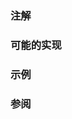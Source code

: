 {{cpp/types/traits/is|1=is_scoped_enum
|std=c++23
|description= 
检查 {{tt|T}} 是否为[[cpp/language/enum#有作用域枚举|有作用域枚举类型]]。如果 {{tt|T}} 是有作用域枚举类型，那么提供的成员常量 {{tt|value}} 等于 {{c|true}}。否则，{{tt|value}} 等于 {{c|false}}。
|inherit_desc={{tt|T}} 是有作用域枚举类型
}}

===注解===
{{feature test macro|__cpp_lib_is_scoped_enum|value=202011L|std=C++23|{{tt|std::is_scoped_enum}}}}

===可能的实现===
{{eq fun|1=
namespace detail
{
void test_conversion(...);          // 在 E 完整且为有作用域时得到选择
void test_conversion(int) = delete; // 在 E 完整且为无作用域时得到选择
 
template&lt;class E&gt;
concept is_scoped_enum_impl =
    std::is_enum_v&lt;E&gt; &amp;&amp;                        // 首先检查
    requires { detail::test_conversion(E{}); }; // 当 E 不完整时在重载决议前非良构
} // namespace detail
 
template&lt;class T&gt;
struct is_scoped_enum : std::bool_constant&lt;detail::is_scoped_enum_impl&lt;T&gt;&gt; {};
}}

===示例===
{{example
|code=
#include &lt;type_traits&gt;
 
static_assert(std::is_scoped_enum_v&lt;int&gt; == false);
 
class A {};
static_assert(std::is_scoped_enum_v&lt;A&gt; == false);
 
enum B { self_test = std::is_scoped_enum_v&lt;B&gt; };
static_assert(std::is_scoped_enum_v&lt;B&gt; == false);
static_assert(!self_test);
 
enum struct C { final, import, module };
static_assert(std::is_scoped_enum_v&lt;C&gt; == true);
 
enum class D : int { pre, post, override };
static_assert(std::is_scoped_enum_v&lt;D&gt; == true);
 
enum class E;
static_assert(std::is_scoped_enum_v&lt;E&gt; == true);
 
int main() {}
}}

===参阅===
{{dsc begin}}
{{dsc inc|cpp/types/dsc is_integral}}
{{dsc inc|cpp/types/dsc is_arithmetic}}
{{dsc inc|cpp/types/dsc is_scalar}}
{{dsc inc|cpp/types/dsc is_enum}}
{{dsc end}}

{{langlinks|de|en|es|fr|it|ja|pt|ru}}